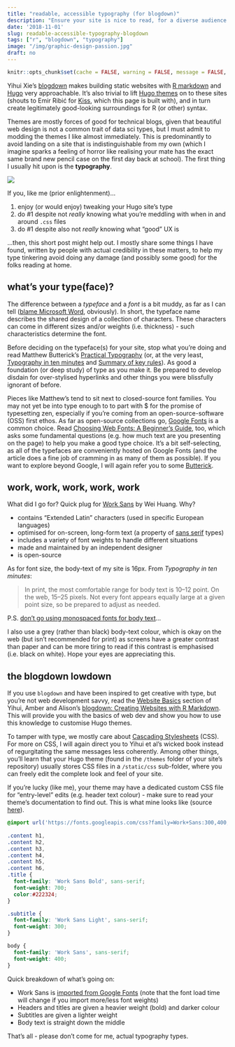 ```yaml
---
title: "readable, accessible typography (for blogdown)"
description: "Ensure your site is nice to read, for a diverse audience."
date: '2018-11-01'
slug: readable-accessible-typography-blogdown
tags: ["r", "blogdown", "typography"]
image: "/img/graphic-design-passion.jpg"
draft: no
---
```


```r
knitr::opts_chunk$set(cache = FALSE, warning = FALSE, message = FALSE, echo = FALSE, out.width = '75%', dev = 'svg', fig.align='center')
```

Yihui Xie's [blogdown](https://github.com/rstudio/blogdown) makes building static websites with [R markdown](https://rmarkdown.rstudio.com/) and [Hugo](https://gohugo.io/) very approachable. It's also trivial to lift [Hugo themes](https://themes.gohugo.io/) on to these sites (shouts to Emir Ribić for [Kiss](https://github.com/ribice/kiss), which this page is built with), and in turn create legitimately good-looking surroundings for R (or other) syntax.

Themes are mostly forces of good for technical blogs, given that beautiful web design is not a common trait of data sci types, but I must admit to modding the themes I like almost immediately. This is predominantly to avoid landing on a site that is indistinguishable from my own (which I imagine sparks a feeling of horror like realising your mate has the exact same brand new pencil case on the first day back at school). The first thing I usually hit upon is the **typography**.

![](/img/graphic-design-passion.jpg#c)

If you, like me (prior enlightenment)...

1. enjoy (or would enjoy) tweaking your Hugo site's type
2. do #1 despite not *really* knowing what you're meddling with when in and around `.css` files
3. do #1 despite also not *really* knowing what "good" UX is 

...then, this short post might help out. I mostly share some things I have found, written by people with actual credibility in these matters, to help my type tinkering avoid doing any damage (and possibly some good) for the folks reading at home.

## what's your type(face)?

The difference between a *typeface* and a *font* is a bit muddy, as far as I can tell ([blame Microsoft Word](https://www.fastcompany.com/3028971/whats-the-difference-between-a-font-and-a-typeface), obviously). In short, the typeface name describes the shared design of a collection of characters. These characters can come in different sizes and/or weights (i.e. thickness) - such characteristics determine the font. 

Before deciding on the typeface(s) for your site, stop what you're doing and read Matthew Butterick's [Practical Typography](https://practicaltypography.com/) (or, at the very least, [Typography in ten minutes](https://practicaltypography.com/typography-in-ten-minutes.html) and [Summary of key rules](https://practicaltypography.com/summary-of-key-rules.html)). As good a foundation (or deep study) of type as you make it. Be prepared to develop disdain for over-stylised hyperlinks and other things you were blissfully ignorant of before.

Pieces like Matthew's tend to sit next to closed-source font families. You may not yet be into type enough to to part with $ for the promise of typesetting zen, especially if you're coming from an open-source-software (OSS) first ethos. As far as open-source collections go, [Google Fonts](https://fonts.google.com/) is a common choice. Read [Choosing Web Fonts: A Beginner’s Guide](https://design.google/library/choosing-web-fonts-beginners-guide/), too, which asks some fundamental questions (e.g. how much text are you presenting on the page) to help you make a good type choice. It's a bit self-selecting, as all of the typefaces are conveniently hosted on Google Fonts (and the article does a fine job of cramming in as many of them as possible). If you want to explore beyond Google, I will again refer you to some [Butterick](https://practicaltypography.com/free-fonts.html). 

## work, work, work, work, work

What did I go for? Quick plug for [Work Sans](http://weiweihuanghuang.github.io/Work-Sans/) by Wei Huang. Why?

- contains "Extended Latin" characters (used in specific European languages)
- optimised for on-screen, long-form text (a property of [sans serif](https://en.wikipedia.org/wiki/Sans-serif) types)
- includes a variety of font weights to handle different situations
- made and maintained by an independent designer
- is open-source 

As for font size, the body-text of my site is 16px. From *Typography in ten minutes*:

> In print, the most comfortable range for body text is 10–12 point. On the web, 15–25 pixels. Not every font appears equally large at a given point size, so be prepared to adjust as needed.

P.S. [don't go using monospaced fonts for body text](https://practicaltypography.com/monospaced-fonts.html)...

I also use a grey (rather than black) body-text colour, which is okay on the web (but isn't recommended for print) as screens have a greater contrast than paper and can be more tiring to read if this contrast is emphasised (i.e. black on white). Hope your eyes are appreciating this.

## the blogdown lowdown

If you use `blogdown` and have been inspired to get creative with type, but you're not web development savvy, read the [Website Basics](https://bookdown.org/yihui/blogdown/website-basics.html) section of Yihui, Amber and Alison's [blogdown: Creating Websites with R Markdown](https://bookdown.org/yihui/blogdown/). This will provide you with the basics of web dev and show you how to use this knowledge to customise Hugo themes.

To tamper with type, we mostly care about [Cascading Stylesheets](https://bookdown.org/yihui/blogdown/css.html) (CSS). For more on CSS, I will again direct you to Yihui et al's wicked book instead of regurgitating the same messages less coherently. Among other things, you'll learn that your Hugo theme (found in the `/themes` folder of your site's repository) usually stores CSS files in a `/static/css` sub-folder, where you can freely edit the complete look and feel of your site. 

If you're lucky (like me), your theme may have a dedicated custom CSS file for "entry-level" edits (e.g. header text colour) - make sure to read your theme's documentation to find out. This is what mine looks like (source [here](https://github.com/rbind/ewenme/blob/master/static/css/custom.css)).

```css
@import url('https://fonts.googleapis.com/css?family=Work+Sans:300,400,700&subset=latin-ext');
 
.content h1,
.content h2,
.content h3,
.content h4,
.content h5,
.content h6,
.title {
  font-family: 'Work Sans Bold', sans-serif;
  font-weight: 700;
  color:#222324;
}

.subtitle {
  font-family: 'Work Sans Light', sans-serif;
  font-weight: 300;
}

body {
  font-family: 'Work Sans', sans-serif;
  font-weight: 400;
}
```

Quick breakdown of what's going on:

- Work Sans is [imported from Google Fonts](https://fonts.google.com/specimen/Work+Sans?selection.family=Work+Sans:300,400,700) (note that the font load time will change if you import more/less font weights)
- Headers and titles are given a heavier weight (bold) and darker colour
- Subtitles are given a lighter weight
- Body text is straight down the middle

That's all - please don't come for me, actual typography types.

